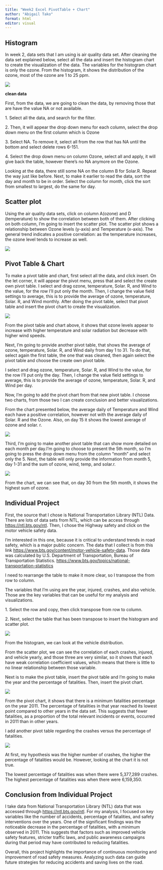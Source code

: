 ```yaml
---
title: "Week2 Excel PivotTable + Chart"
author: "Abigail Tako"
format: html
editor: visual
---
```


## Histogram

In week 2, data sets that I am using is air quality data set. After cleaning the data set explained below, select all the data and insert the histogram chart to create the visualization of the data. The variables for the histogram chart is only the ozone. From the histogram, it shows the distribution of the ozone, most of the ozone are 1 to 25 ppm.

![](/Users/abigailtako/Documents/FALL 2024/Visualizations/Week 2_excelPivot_tako/histogramozone.png)

**clean data**

First, from the data, we are going to clean the data, by removing those that are have the value NA or not available.

1\. Select all the data, and search for the filter.

2\. Then, it will appear the drop down menu for each column, select the drop down menu on the first column which is Ozone

3\. Select NA. To remove it, select all from the row that has NA until the bottom and select delete rows 6-151.

4\. Select the drop down menu on column Ozone, select all and apply, it will give back the table, however there's no NA anymore on the Ozone.

Looking at the data, there still some NA on the column B for Solar.R. Repeat the way just like before. Next, to make it earlier to read the data, sort the day and month to be in order. Select the column for month, click the sort from smallest to largest, do the same for day.

## Scatter plot

Using the air quality data sets, click on column A(ozone) and D (temperature) to show the correlation between both of them. After clicking on both column, I'm going to insert the scatter plot. The scatter plot shows a relationship between Ozone levels (y-axis) and Temperature (x-axis). The general trend indicates a positive correlation: as the temperature increases, the ozone level tends to increase as well.

![](/Users/abigailtako/Documents/FALL 2024/Visualizations/Week 2_excelPivot_tako/scatterplotozone.png)

## Pivot Table & Chart

To make a pivot table and chart, first select all the data, and click insert. On the let corner, it will appear the pivot menu, press that and select the create own pivot table. I select and drag ozone, temperature, Solar. R, and Wind to the value, for the row I'll put only the month. Then, I change the value field settings to average, this is to provide the average of ozone, temperature, Solar. R, and Wind monthly. After doing the pivot table, select that pivot table and insert the pivot chart to create the visualization.

![](/Users/abigailtako/Documents/FALL 2024/Visualizations/Week 2_excelPivot_tako/pivot1.png)

From the pivot table and chart above, it shows that ozone levels appear to increase with higher temperature and solar radiation but decrease with higher wind speeds.

Next, I'm going to provide another pivot table, that shows the average of ozone, temperature, Solar. R, and Wind daily from day 1 to 31. To do that, select again the first table, the one that was cleaned, then again select the pivot table and choose the create own pivot table.

I select and drag ozone, temperature, Solar. R, and Wind to the value, for the row I'll put only the day. Then, I change the value field settings to average, this is to provide the average of ozone, temperature, Solar. R, and Wind per day.

Now, I'm going to add the pivot chart from that new pivot table. I choose two charts, from those two I can create conclusion and better visualizations.

From the chart presented below, the average daily of Temperature and Wind each have a positive correlation, however not with the average daily of Solar. R and the Ozone. Also, on day 15 it shows the lowest average of ozone and solar. r.

![](/Users/abigailtako/Documents/FALL 2024/Visualizations/Week 2_excelPivot_tako/pivot2.png)

Third, I'm going to make another pivot table that can show more detailed on each month per day.I'm going to choose to present the 5th month, so I'm going to press the drop down menu from the column "month" and select only the 5. Next, the table will only provide the information from month 5, day 1-31 and the sum of ozone, wind, temp, and solar.r.

![](/Users/abigailtako/Documents/FALL 2024/Visualizations/Week 2_excelPivot_tako/pivot3.png)

From the chart, we can see that, on day 30 from the 5th month, it shows the highest sum of ozone.

## Individual Project

First, the source that I chose is National Transportation Library (NTL) Data. There are lots of data sets from NTL, which can be access through <https://ntl.bts.gov/ntl>. Then, I chose the Highway safety and click on the motor vehicle safety data.

I'm interested in this one, because it is critical to understand trends in road safety, which is a major public concern. The data that I collect is from this link <https://www.bts.gov/content/motor-vehicle-safety-data>. Those data was calculated by U.S. Department of Transportation, Bureau of Transportation Statistics. <https://www.bts.gov/topics/national-transportation-statistics>

I need to rearrange the table to make it more clear, so I transpose the from row to column.

The variables that I'm using are the year, injured, crashes, and also vehicle. Those are the key variables that can be useful for my analysis and visualizations.

1\. Select the row and copy, then click transpose from row to column.

2\. Next, select the table that has been transpose to insert the histogram and scatter plot.

![](/Users/abigailtako/Documents/FALL 2024/Visualizations/Week 2_excelPivot_tako/histo&scatterproject.png)

From the histogram, we can look at the vehicle distribution.

From the scatter plot, we can see the correlation of each crashes, injured, and vehicle yearly, and those three are very similar, so it shows that each have weak correlation coefficient values, which means that there is little to no linear relationship between those variable.

Next is to make the pivot table, insert the pivot table and I'm going to make the year and the percentage of fatalities. Then, insert the pivot chart.

![](/Users/abigailtako/Documents/FALL 2024/Visualizations/Week 2_excelPivot_tako/pivot1project.png)

From the pivot chart, it shows that there is a minimum fatalities percentage on the year 2011. The percentage of fatalities in that year reached its lowest point compared to other years in the data set. This suggests that fewer fatalities, as a proportion of the total relevant incidents or events, occurred in 2011 than in other years.

I add another pivot table regarding the crashes versus the percentage of fatalities.

![](/Users/abigailtako/Documents/FALL 2024/Visualizations/Week 2_excelPivot_tako/pivot2project.png)

At first, my hypothesis was the higher number of crashes, the higher the percentage of fatalities would be. However, looking at the chart it is not true.

The lowest percentage of fatalities was when there were 5,377,289 crashes. The highest percentage of fatalities was when there were 6,159,350.

## Conclusion from Individual Project

I take data from National Transportation Library (NTL) data that was accessed through <https://ntl.bts.gov/ntl>. For my analysis, I focused on key variables like the number of accidents, percentage of fatalities, and safety interventions over the years. One of the significant findings was the noticeable decrease in the percentage of fatalities, with a minimum observed in 2011. This suggests that factors such as improved vehicle safety features, stricter traffic laws, and public awareness campaigns during that period may have contributed to reducing fatalities.

Overall, this project highlights the importance of continuous monitoring and improvement of road safety measures. Analyzing such data can guide future strategies for reducing accidents and saving lives on the road.
